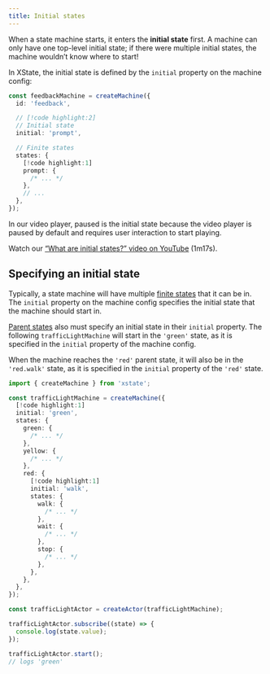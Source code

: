 ```yaml
---
title: Initial states
---
```


When a state machine starts, it enters the **initial state** first. A machine can only have one top-level initial state; if there were multiple initial states, the machine wouldn’t know where to start!

In XState, the initial state is defined by the `initial` property on the machine config:

```ts
const feedbackMachine = createMachine({
  id: 'feedback',

  // [!code highlight:2]
  // Initial state
  initial: 'prompt',

  // Finite states
  states: {
    [!code highlight:1]
    prompt: {
      /* ... */
    },
    // ...
  },
});
```

In our video player, paused is the initial state because the video player is paused by default and requires user interaction to start playing.

<Callout>

Watch our [“What are initial states?” video on YouTube](https://www.youtube.com/watch?v=goCpmgyrjL0&list=PLvWgkXBB3dd4I_l-djWVU2UGPyBgKfnTQ&index=3) (1m17s).

</Callout>

<EmbedMachine
  name="Video player"
  embedURL="https://stately.ai/registry/editor/embed/e13bef2b-bb13-4465-96ac-0bc25340688e?machineId=3ebc8874-2294-480b-a06e-74845337cd8d"
/>

## Specifying an initial state

Typically, a state machine will have multiple [finite states](finite-states.mdx) that it can be in. The `initial` property on the machine config specifies the initial state that the machine should start in.

[Parent states](parent-states.mdx) also must specify an initial state in their `initial` property. The following `trafficLightMachine` will start in the `'green'` state, as it is specified in the `initial` property of the machine config.

When the machine reaches the `'red'` parent state, it will also be in the `'red.walk'` state, as it is specified in the `initial` property of the `'red'` state.

```ts
import { createMachine } from 'xstate';

const trafficLightMachine = createMachine({
  [!code highlight:1]
  initial: 'green',
  states: {
    green: {
      /* ... */
    },
    yellow: {
      /* ... */
    },
    red: {
      [!code highlight:1]
      initial: 'walk',
      states: {
        walk: {
          /* ... */
        },
        wait: {
          /* ... */
        },
        stop: {
          /* ... */
        },
      },
    },
  },
});

const trafficLightActor = createActor(trafficLightMachine);

trafficLightActor.subscribe((state) => {
  console.log(state.value);
});

trafficLightActor.start();
// logs 'green'
```
